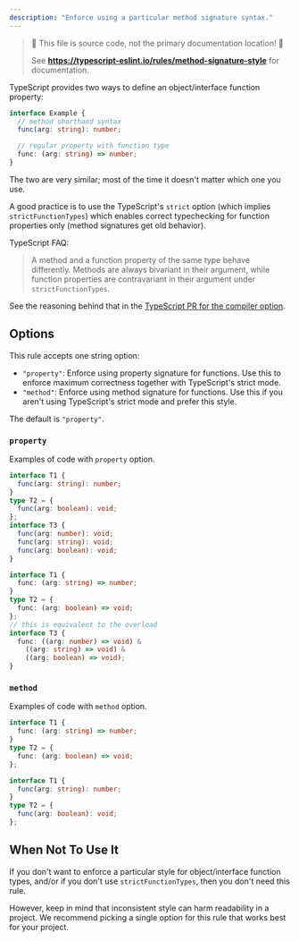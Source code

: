 ```yaml
---
description: "Enforce using a particular method signature syntax."
---
```



> 🛑 This file is source code, not the primary documentation location! 🛑
>
> See **https://typescript-eslint.io/rules/method-signature-style** for documentation.

TypeScript provides two ways to define an object/interface function property:

```ts
interface Example {
  // method shorthand syntax
  func(arg: string): number;

  // regular property with function type
  func: (arg: string) => number;
}
```

The two are very similar; most of the time it doesn't matter which one you use.

A good practice is to use the TypeScript's `strict` option (which implies `strictFunctionTypes`) which enables correct typechecking for function properties only (method signatures get old behavior).

TypeScript FAQ:

> A method and a function property of the same type behave differently.
> Methods are always bivariant in their argument, while function properties are contravariant in their argument under `strictFunctionTypes`.

See the reasoning behind that in the [TypeScript PR for the compiler option](https://github.com/microsoft/TypeScript/pull/18654).

## Options

This rule accepts one string option:

- `"property"`: Enforce using property signature for functions. Use this to enforce maximum correctness together with TypeScript's strict mode.
- `"method"`: Enforce using method signature for functions. Use this if you aren't using TypeScript's strict mode and prefer this style.

The default is `"property"`.

### `property`

Examples of code with `property` option.

<Tabs>
<TabItem value="❌ Incorrect">

```ts option='"property"'
interface T1 {
  func(arg: string): number;
}
type T2 = {
  func(arg: boolean): void;
};
interface T3 {
  func(arg: number): void;
  func(arg: string): void;
  func(arg: boolean): void;
}
```

</TabItem>
<TabItem value="✅ Correct">

```ts option='"property"'
interface T1 {
  func: (arg: string) => number;
}
type T2 = {
  func: (arg: boolean) => void;
};
// this is equivalent to the overload
interface T3 {
  func: ((arg: number) => void) &
    ((arg: string) => void) &
    ((arg: boolean) => void);
}
```

</TabItem>
</Tabs>

### `method`

Examples of code with `method` option.

<Tabs>
<TabItem value="❌ Incorrect">

```ts option='"method"'
interface T1 {
  func: (arg: string) => number;
}
type T2 = {
  func: (arg: boolean) => void;
};
```

</TabItem>
<TabItem value="✅ Correct">

```ts option='"method"'
interface T1 {
  func(arg: string): number;
}
type T2 = {
  func(arg: boolean): void;
};
```

</TabItem>
</Tabs>

## When Not To Use It

If you don't want to enforce a particular style for object/interface function types, and/or if you don't use `strictFunctionTypes`, then you don't need this rule.

However, keep in mind that inconsistent style can harm readability in a project.
We recommend picking a single option for this rule that works best for your project.
